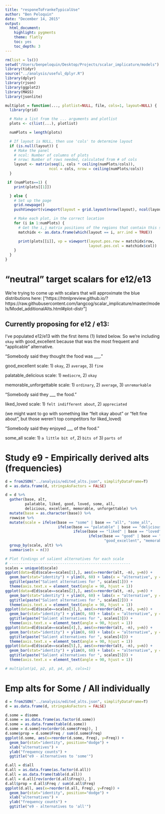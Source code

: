 ```yaml
---
title: "responeToFrankeTypicalUse"
author: "Ben Peloquin"
date: "December 14, 2015"
output:
  html_document:
    highlight: pygments
    theme: flatly
    toc: yes
    toc_depth: 3
---
```

```r
rm(list = ls())
setwd("/Users/benpeloquin/Desktop/Projects/scalar_implicature/models")
library(tidyr)
source("../analysis/useful_dplyr.R")
library(dplyr)
library(rjson)
library(ggplot2)
library(MASS)
library(jsonlite)
```

```r
multiplot = function(..., plotlist=NULL, file, cols=1, layout=NULL) {
  library(grid)

  # Make a list from the ... arguments and plotlist
  plots <- c(list(...), plotlist)

  numPlots = length(plots)

  # If layout is NULL, then use 'cols' to determine layout
  if (is.null(layout)) {
    # Make the panel
    # ncol: Number of columns of plots
    # nrow: Number of rows needed, calculated from # of cols
    layout <- matrix(seq(1, cols * ceiling(numPlots/cols)),
                    ncol = cols, nrow = ceiling(numPlots/cols))
  }

 if (numPlots==1) {
    print(plots[[1]])

  } else {
    # Set up the page
    grid.newpage()
    pushViewport(viewport(layout = grid.layout(nrow(layout), ncol(layout))))

    # Make each plot, in the correct location
    for (i in 1:numPlots) {
      # Get the i,j matrix positions of the regions that contain this subplot
      matchidx <- as.data.frame(which(layout == i, arr.ind = TRUE))

      print(plots[[i]], vp = viewport(layout.pos.row = matchidx$row,
                                      layout.pos.col = matchidx$col))
    }
  }
}
```

# "neutral" target scalars for e12/e13

We're trying to come up with scalars that will approximate the blue distributions here:
["https://htmlpreview.github.io/?https://raw.githubusercontent.com/langcog/scalar_implicature/master/models/Model_additionalAlts.html#plot-distr"]

## Currently proposing for e12 / e13:

I've populated e12/e13 with the first items (1) listed below. So we're including `okay` with good_excellent because that was the most frequent and "applicable" alternative.

"Somebody said they thought the food was \___."

good_excellent scale: 1) `okay`, 2) `average`, 3) `fine`

palatable_delicious scale: 1) `mediocre`, 2) `okay`

memorable_unforgettable scale: 1) `ordinary`, 2) `average`, 3) `unremarkable`

"Somebody said they \___ the food."

liked_loved scale: 1) `felt indifferent about`, 2) `appreciated`

(we might want to go with something like "felt okay about" or "felt fine about", but those weren't top competitors for liked_loved)

"Somebody said they enjoyed \___ of the food."

some_all scale: 1) `a little bit of`, 2) `bits of` 3) `parts of`

# Study e9 - Empirically derived alts (frequencies)
```r
d = fromJSON("../analysis/edited_alts.json", simplifyDataFrame=T)
d = as.data.frame(d, stringsAsFactors = FALSE)

d = d %>% 
  gather(base, alt, 
         palatable, liked, good, loved, some, all, 
         delicious, excellent, memorable, unforgettable) %>%
  mutate(base = as.character(base)) %>%
  rowwise %>%
  mutate(scale = ifelse(base == "some" | base == "all", "some_all", 
                        ifelse(base == "palatable" | base == "delicious", "palatable_delicious",
                               ifelse(base == "liked" | base == "loved", "liked_loved",
                                      ifelse(base == "good" | base == "excellent", 
                                             "good_excellent", "memorable_unforgettable"))))) %>%
  group_by(scale, alt) %>%
  summarise(n = n())

# Plot findings of salient alternatives for each scale
# -------------------------------------------------------
scales = unique(d$scale)
ggplot(data=d[d$scale==scales[1],], aes(x=reorder(alt, -n), y=n)) +
  geom_bar(stat="identity") + ylim(0, 60) + labs(x = "alternative", y = "counts") +
  ggtitle(paste("Salient alternatives for ", scales[1])) +
  theme(axis.text.x = element_text(angle = 90, hjust = 1))
ggplot(data=d[d$scale==scales[2],], aes(x=reorder(alt, -n), y=n)) +
  geom_bar(stat="identity") + ylim(0, 60) + labs(x = "alternative", y = "counts") +
  ggtitle(paste("Salient alternatives for ", scales[2])) +
  theme(axis.text.x = element_text(angle = 90, hjust = 1))
ggplot(data=d[d$scale==scales[3],], aes(x=reorder(alt, -n), y=n)) +
  geom_bar(stat="identity") + ylim(0, 60) + labs(x = "alternative", y = "counts") +
  ggtitle(paste("Salient alternatives for ", scales[3])) +
  theme(axis.text.x = element_text(angle = 90, hjust = 1))
ggplot(data=d[d$scale==scales[4],], aes(x=reorder(alt, -n), y=n)) +
  geom_bar(stat="identity") + ylim(0, 60) + labs(x = "alternative", y = "counts") +
  ggtitle(paste("Salient alternatives for ", scales[4])) +
  theme(axis.text.x = element_text(angle = 90, hjust = 1))
ggplot(data=d[d$scale==scales[5],], aes(x=reorder(alt, -n), y=n)) +
  geom_bar(stat="identity") + ylim(0, 60) + labs(x = "alternative", y = "counts") +
  ggtitle(paste("Salient alternatives for ", scales[5])) +
  theme(axis.text.x = element_text(angle = 90, hjust = 1))

# multiplot(p1, p2, p3, p4, p5, cols=1)
```

# Emp alts for Some / All individually
```r
d = fromJSON("../analysis/edited_alts.json", simplifyDataFrame=T)
d = as.data.frame(d, stringsAsFactors = FALSE)

d.some = d$some
d.some = as.data.frame(as.factor(d.some))
d.some = as.data.frame(table(d.some))
d.some = d.some[rev(order(d.some$Freq)), ]
d.some$prop = d.some$Freq / sum(d.some$Freq)
ggplot(d.some, aes(x=reorder(d.some, Freq), y=Freq)) +
  geom_bar(stat="identity", position="dodge") +
  xlab("alternatives") +
  ylab("frequency counts") +
  ggtitle("e9 - alternatives to 'some'")

d.all = d$all
d.all = as.data.frame(as.factor(d.all))
d.all = as.data.frame(table(d.all))
d.all = d.all[rev(order(d.all$Freq)), ]
d.all$prop = d.all$Freq / sum(d.all$Freq)
ggplot(d.all, aes(x=reorder(d.all, Freq), y=Freq)) +
  geom_bar(stat="identity", position="dodge") +
  xlab("alternatives") +
  ylab("frequency counts") +
  ggtitle("e9 - alternatives to 'all'")
```
